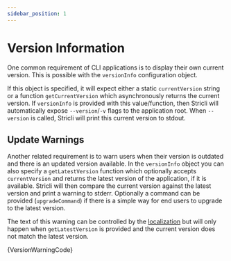 ```yaml
---
sidebar_position: 1
---
```



# Version Information

One common requirement of CLI applications is to display their own current version. This is possible with the `versionInfo` configuration object.

If this object is specified, it will expect either a static `currentVersion` string or a function `getCurrentVersion` which asynchronously returns the current version. If `versionInfo` is provided with this value/function, then Stricli will automatically expose `--version`/`-v` flags to the application root. When `--version` is called, Stricli will print this current version to stdout.

## Update Warnings

Another related requirement is to warn users when their version is outdated and there is an updated version available. In the `versionInfo` object you can also specify a `getLatestVersion` function which optionally accepts `currentVersion` and returns the latest version of the application, if it is available. Stricli will then compare the current version against the latest version and print a warning to stderr. Optionally a command can be provided (`upgradeCommand`) if there is a simple way for end users to upgrade to the latest version.

The text of this warning can be controlled by the [localization](./localization.mdx) but will only happen when `getLatestVersion` is provided and the current version does not match the latest version.


<StricliPlayground>{VersionWarningCode}</StricliPlayground>
